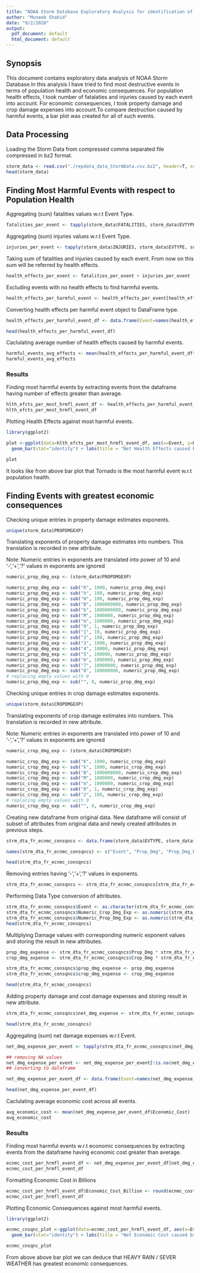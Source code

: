 ```yaml
---
title: "NOAA Storm Database Exploratory Analysis for identification of  Most Destructive Events in terms of health and economic consequences"
author: "Muneeb Shahid"
date: "9/2/2020"
output:
  pdf_document: default
  html_document: default
---
```


## Synopsis
This document contains exploratory data analysis of NOAA Storm Database.In this analysis I have tried to find most destructive events 
in terms of population health and economic consequences. For population health effects, I took number of fatalaties and injuries caused by each event into account. For economic consequences, I took property damage and crop damage expenses into account.To compare destruction caused by harmful events, 
a bar plot was created for all of such events.

## Data Processing

Loading the Storm Data from compressed comma separated file compressed in bz2 format.

```r
storm_data <- read.csv("./repdata_data_StormData.csv.bz2", header=T, sep=",")
head(storm_data)
```

## Finding Most Harmful Events with respect to Population Health

Aggregating (sum) fatalities values w.r.t Event Type. 

```r
fatalities_per_event <- tapply(storm_data$FATALITIES, storm_data$EVTYPE, sum)
```

Aggregating (sum) injuries values w.r.t Event Type. 

```r
injuries_per_event <- tapply(storm_data$INJURIES, storm_data$EVTYPE, sum)
```

Taking sum of fatalities and injuries caused by each event. From now on this sum will be referred by health effects.

```r
health_effects_per_event <- fatalities_per_event + injuries_per_event
```

Excluding events with no health effects to find harmful events.

```r
health_effects_per_harmful_event <- health_effects_per_event[health_effects_per_event > 0]
```

Converting health effects per harmful event object to DataFrame type.

```r
health_effects_per_harmful_event_df <- data.frame(Event=names(health_effects_per_harmful_event), Health_Effects=health_effects_per_harmful_event,     row.names=NULL, stringsAsFactors=FALSE)

head(health_effects_per_harmful_event_df)
```

Caclulating average number of health effects caused by harmful events.

```r
harmful_events_avg_effects <- mean(health_effects_per_harmful_event_df$Health_Effects)
harmful_events_avg_effects
```

### Results

Finding most harmful events by extracting events from the dataframe having number of effects greater than average.

```r
hlth_efcts_per_most_hrmfl_event_df <- health_effects_per_harmful_event_df[health_effects_per_harmful_event_df$Health_Effects > harmful_events_avg_effects, ]
hlth_efcts_per_most_hrmfl_event_df
```


Plotting Health Effects against most harmful events.

```r
library(ggplot2)

plot <-ggplot(data=hlth_efcts_per_most_hrmfl_event_df, aes(x=Event, y=Health_Effects), ) +
  geom_bar(stat="identity") + labs(title = "Net Health Effects caused by Harmful Events") + xlab("Events") + ylab("Health Effects") + coord_flip()

plot

```

It looks like from above bar plot that Tornado is the most harmful event w.r.t population health.

## Finding Events with greatest economic consequences

Checking unique entries in property damage estimates exponents.

```r
unique(storm_data$PROPDMGEXP)
```
Translating exponents of property damage estimates into numbers.
This translation is recorded in new attribute.

Note: Numeric entries in exponents are translated into power of 10 and '-','+','?' values in exponents are ignored

```r
numeric_prop_dmg_exp <- (storm_data$PROPDMGEXP)

numeric_prop_dmg_exp <- sub("K", 1000, numeric_prop_dmg_exp)
numeric_prop_dmg_exp <- sub("h", 100, numeric_prop_dmg_exp)
numeric_prop_dmg_exp <- sub("H", 100, numeric_prop_dmg_exp)
numeric_prop_dmg_exp <- sub("B", 1000000000, numeric_prop_dmg_exp)
numeric_prop_dmg_exp <- sub("b", 1000000000, numeric_prop_dmg_exp)
numeric_prop_dmg_exp <- sub("M", 1000000, numeric_prop_dmg_exp)
numeric_prop_dmg_exp <- sub("m", 1000000, numeric_prop_dmg_exp)
numeric_prop_dmg_exp <- sub("0", 1, numeric_prop_dmg_exp)
numeric_prop_dmg_exp <- sub("1", 10, numeric_prop_dmg_exp)
numeric_prop_dmg_exp <- sub("2", 100, numeric_prop_dmg_exp)
numeric_prop_dmg_exp <- sub("3", 1000, numeric_prop_dmg_exp)
numeric_prop_dmg_exp <- sub("4", 10000, numeric_prop_dmg_exp)
numeric_prop_dmg_exp <- sub("5", 100000, numeric_prop_dmg_exp)
numeric_prop_dmg_exp <- sub("6", 1000000, numeric_prop_dmg_exp)
numeric_prop_dmg_exp <- sub("7", 10000000, numeric_prop_dmg_exp)
numeric_prop_dmg_exp <- sub("8", 100000000, numeric_prop_dmg_exp)
# replacing empty values with 0
numeric_prop_dmg_exp <- sub("", 0, numeric_prop_dmg_exp)
```

Checking unique entries in crop damage estimates exponents.

```r
unique(storm_data$CROPDMGEXP)
```
Translating exponents of crop damage estimates into numbers.
This translation is recorded in new attribute.

Note: Numeric entries in exponents are translated into power of 10 and '-','+','?' values in exponents are ignored

```r
numeric_crop_dmg_exp <- (storm_data$CROPDMGEXP)

numeric_crop_dmg_exp <- sub("K", 1000, numeric_crop_dmg_exp)
numeric_crop_dmg_exp <- sub("k", 1000, numeric_crop_dmg_exp)
numeric_crop_dmg_exp <- sub("B", 1000000000, numeric_crop_dmg_exp)
numeric_crop_dmg_exp <- sub("M", 1000000, numeric_crop_dmg_exp)
numeric_crop_dmg_exp <- sub("m", 1000000, numeric_crop_dmg_exp)
numeric_crop_dmg_exp <- sub("0", 1, numeric_crop_dmg_exp)
numeric_crop_dmg_exp <- sub("2", 100, numeric_crop_dmg_exp)
# replacing empty values with 0
numeric_crop_dmg_exp <- sub("", 0, numeric_crop_dmg_exp)


```

Creating new dataframe from original data. 
New dataframe will consist of subset of attributes from original data and newly created attributes in previous steps.

```r
strm_dta_fr_ecnmc_consqncs <- data.frame(storm_data$EVTYPE, storm_data$PROPDMG, storm_data$PROPDMGEXP, numeric_prop_dmg_exp, storm_data$CROPDMG, storm_data$CROPDMGEXP, numeric_crop_dmg_exp, stringsAsFactors = FALSE)

names(strm_dta_fr_ecnmc_consqncs) <- c("Event", "Prop_Dmg", "Prop_Dmg_Exp", "Numeric_Prop_Dmg_Exp", "Crop_Dmg", "Crop_Dmg_Exp", "Numeric_Crop_Dmg_Exp")

head(strm_dta_fr_ecnmc_consqncs)

```

Removing entries having '-','+','?' values in exponents.

```r
strm_dta_fr_ecnmc_consqncs <- strm_dta_fr_ecnmc_consqncs[strm_dta_fr_ecnmc_consqncs$Prop_Dmg_Exp != "-" | strm_dta_fr_ecnmc_consqncs$Prop_Dmg_Exp != "+" | strm_dta_fr_ecnmc_consqncs$Prop_Dmg_Exp != "?" | strm_dta_fr_ecnmc_consqncs$Crop_Dmg_Exp != "-" | strm_dta_fr_ecnmc_consqncs$Crop_Dmg_Exp != "+"| strm_dta_fr_ecnmc_consqncs$Prop_Dmg_Exp != "?",]

```

Performing Data Type conversion of attributes.

```r
strm_dta_fr_ecnmc_consqncs$Event <- as.character(strm_dta_fr_ecnmc_consqncs$Event)
strm_dta_fr_ecnmc_consqncs$Numeric_Crop_Dmg_Exp <- as.numeric(strm_dta_fr_ecnmc_consqncs$Numeric_Crop_Dmg_Exp)
strm_dta_fr_ecnmc_consqncs$Numeric_Prop_Dmg_Exp <- as.numeric(strm_dta_fr_ecnmc_consqncs$Numeric_Prop_Dmg_Exp)
head(strm_dta_fr_ecnmc_consqncs)
```

Multiplying Damage values with corresponding numeric exponent values and storing the result in new attributes.

```r
prop_dmg_expense <- strm_dta_fr_ecnmc_consqncs$Prop_Dmg * strm_dta_fr_ecnmc_consqncs$Numeric_Prop_Dmg_Exp
crop_dmg_expense <- strm_dta_fr_ecnmc_consqncs$Crop_Dmg * strm_dta_fr_ecnmc_consqncs$Numeric_Crop_Dmg_Exp

strm_dta_fr_ecnmc_consqncs$prop_dmg_expense <- prop_dmg_expense
strm_dta_fr_ecnmc_consqncs$crop_dmg_expense <- crop_dmg_expense

head(strm_dta_fr_ecnmc_consqncs)
```

Adding property damage and cost damage expenses and storing result in new attribute.

```r

strm_dta_fr_ecnmc_consqncs$net_dmg_expense <- strm_dta_fr_ecnmc_consqncs$prop_dmg_expense + strm_dta_fr_ecnmc_consqncs$crop_dmg_expense

head(strm_dta_fr_ecnmc_consqncs)
```

Aggregating (sum) net damage expenses w.r.t Event.

```r
net_dmg_expense_per_event <- tapply(strm_dta_fr_ecnmc_consqncs$net_dmg_expense, strm_dta_fr_ecnmc_consqncs$Event, sum)

## removing NA values
net_dmg_expense_per_event <- net_dmg_expense_per_event[!is.na(net_dmg_expense_per_event)]
## converting to dataframe

net_dmg_expense_per_event_df <- data.frame(Event=names(net_dmg_expense_per_event), Economic_Cost=net_dmg_expense_per_event, row.names=NULL, stringsAsFactors=FALSE)

head(net_dmg_expense_per_event_df)
```

Caclulating average economic cost across all events.

```r
avg_economic_cost <- mean(net_dmg_expense_per_event_df$Economic_Cost)
avg_economic_cost
```

### Results

Finding most harmful events w.r.t economic consequences by extracting events from the dataframe having economic cost greater than average.

```r
ecnmc_cost_per_hrmfl_event_df <- net_dmg_expense_per_event_df[net_dmg_expense_per_event_df$Economic_Cost > avg_economic_cost, ]
ecnmc_cost_per_hrmfl_event_df
```

Formatting Economic Cost in Billions

```r
ecnmc_cost_per_hrmfl_event_df$Economic_Cost_Billion <- round(ecnmc_cost_per_hrmfl_event_df$Economic_Cost, -3)/1000000000
ecnmc_cost_per_hrmfl_event_df
```

Plotting Economic Consequences against most harmful events.

```r
library(ggplot2)

ecnmc_cnsqnc_plot <-ggplot(data=ecnmc_cost_per_hrmfl_event_df, aes(x=Event, y=Economic_Cost_Billion)) +
  geom_bar(stat="identity") + labs(title = "Net Economic Cost caused by Harmful Events") + xlab("Event") + ylab("Economic Cost ($) in billions") + coord_flip()

ecnmc_cnsqnc_plot

```

From above above bar plot we can deduce that HEAVY RAIN / SEVER WEATHER has greatest economic consequences.